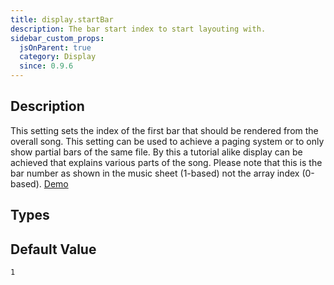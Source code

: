 ```yaml
---
title: display.startBar
description: The bar start index to start layouting with.
sidebar_custom_props:
  jsOnParent: true
  category: Display
  since: 0.9.6
---
```


<SinceBadge since="0.9.6" />


## Description
This setting sets the index of the first bar that should be rendered from the overall song. This setting can be used to
achieve a paging system or to only show partial bars of the same file. By this a tutorial alike display can be achieved
that explains various parts of the song. Please note that this is the bar number as shown in the music sheet (1-based) not the array index (0-based).
[Demo](/docs/showcase/layouts#page-layout-bar-5-to-8)

<PropertyDescription showJson={true} />

## Types

<TypeTable>
    <TypeRow name={"number"} />
</TypeTable>

## Default Value

`1`
